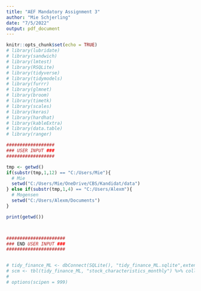 ```yaml
---
title: "AEF Mandatory Assignment 3"
author: "Mie Schjerling"
date: "7/5/2022"
output: pdf_document
---
```


```r
knitr::opts_chunk$set(echo = TRUE)
# library(lubridate)
# library(sandwich)
# library(lmtest)
# library(RSQLite)
# library(tidyverse)
# library(tidymodels) 
# library(furrr) 
# library(glmnet)
# library(broom)
# library(timetk)
# library(scales)
# library(keras)
# library(hardhat)
# library(kableExtra)
# library(data.table)
# library(ranger)

##################
### USER INPUT ###
##################

tmp <- getwd()
if(substr(tmp,1,12) == "C:/Users/Mie"){
  # Mie
  setwd("C:/Users/Mie/OneDrive/CBS/Kandidat/data")
} else if(substr(tmp,1,4) == "C:/Users/Alexm"){
  # Mogensen
  setwd("C:/Users/Alexm/Documents")
} 

print(getwd())



######################
### END USER INPUT ###
######################


# tidy_finance_ML <- dbConnect(SQLite(), "tidy_finance_ML.sqlite",extended_types = TRUE)
# scm <- tbl(tidy_finance_ML, "stock_characteristics_monthly") %>% collect() 
# 
# options(scipen = 999)

```

